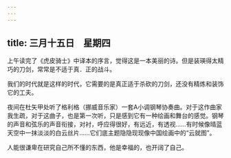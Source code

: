 ```yaml
---
---
---
```

title: 三月十五日　星期四
---




上午读完了《虎皮骑士》中译本的序言，觉得这是一本美丽的诗。但是装瑛得太精巧的刀剑，常常是不适于真．正的战斗。

我们的时代就是这样的时代，它需要的是真正适于杀砍的刀剑，还没有精炼和装饰它的工夫。



夜间在杜矢甲处听了格利格（挪威音乐家）一套A小调钢琴协奏曲。对于这作曲家我生疏，对于这曲子，也是第一次听，只是感到它有一种绘画和舞台的感觉。钢琴的声音和弦乐的声音衔接，对衬，呼应得很好，有远近，有透视……有时候像晴蓝天空中一抹淡淡的白云丝片……它们底主题隐隐现现像中国绘画中的“云就图”。

人能很谦卑在研究自己所不懂的东西，他是幸福的，也开阔了自己。